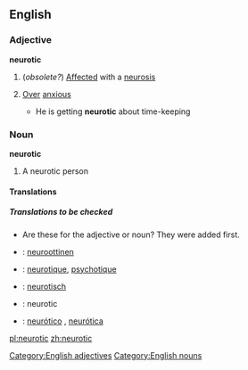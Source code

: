 ==English==
===Adjective===
'''neurotic'''
#(''obsolete?'') [[Affected]] with a [[neurosis]]
#{{informal}} [[Over]] [[anxious]]
#* He is getting '''neurotic''' about time-keeping

===Noun===
'''neurotic'''
#A neurotic person

====Translations====
{{top}}
{{mid}}
{{bottom}}

=====Translations to be checked=====
{{checktrans}}
* Are these for the adjective or noun? They were added first.
*{{ttbc|Finnish}}: [[neuroottinen]]
*{{ttbc|French}}: [[neurotique]], [[psychotique]]
*{{ttbc|German}}: [[neurotisch]]
*{{ttbc|Interlingua}}: neurotic
*{{ttbc|Portuguese}}: [[neurótico]] {{m}}, [[neurótica]] {{f}}
[[Category:English adjectives]]
[[Category:English nouns]]

[[pl:neurotic]]
[[zh:neurotic]]
